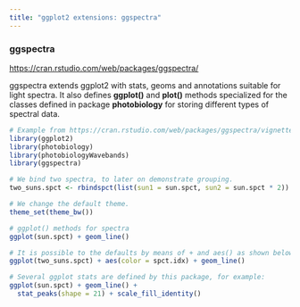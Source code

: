 ```yaml
---
title: "ggplot2 extensions: ggspectra"
---
```


### ggspectra
<https://cran.rstudio.com/web/packages/ggspectra/>

ggspectra extends ggplot2 with stats, geoms and annotations suitable for light spectra. It also defines **ggplot()** and **plot()** methods specialized for the classes defined in package **photobiology** for storing different types of spectral data.

```r
# Example from https://cran.rstudio.com/web/packages/ggspectra/vignettes/user-guide.html
library(ggplot2)
library(photobiology)
library(photobiologyWavebands)
library(ggspectra)

# We bind two spectra, to later on demonstrate grouping.
two_suns.spct <- rbindspct(list(sun1 = sun.spct, sun2 = sun.spct * 2))

# We change the default theme.
theme_set(theme_bw())

# ggplot() methods for spectra
ggplot(sun.spct) + geom_line()

# It is possible to the defaults by means of + and aes() as shown below.
ggplot(two_suns.spct) + aes(color = spct.idx) + geom_line()

# Several ggplot stats are defined by this package, for example:
ggplot(sun.spct) + geom_line() + 
  stat_peaks(shape = 21) + scale_fill_identity()
```

